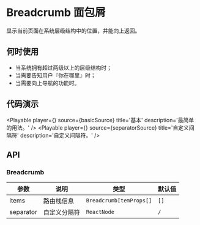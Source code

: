 
# Breadcrumb 面包屑

显示当前页面在系统层级结构中的位置，并能向上返回。

## 何时使用

- 当系统拥有超过两级以上的层级结构时；
- 当需要告知用户『你在哪里』时；
- 当需要向上导航的功能时。

## 代码演示

<Playable player={<Basic />} source={basicSource} title='基本' description='最简单的用法。' />
<Playable player={<Separator />} source={separatorSource} title='自定义间隔符' description='自定义间隔符。' />

## API

### Breadcrumb

| 参数      | 说明         | 类型                    | 默认值 |
| --------- | ------------ | ----------------------- | ------ |
| items     | 路由栈信息   | `BreadcrumbItemProps[]` | `[]`   |
| separator | 自定义分隔符 | `ReactNode`             | `/`    |

